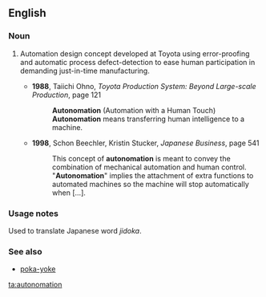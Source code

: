 ==English==

===Noun===
{{en-noun}}
# {{context|manufacturing|lang=en}} Automation design concept developed at Toyota using error-proofing and automatic process defect-detection to ease human participation in demanding just-in-time manufacturing.
#* '''1988''', Taiichi Ohno, ''Toyota Production System: Beyond Large-scale Production'', page 121
#*: '''Autonomation''' (Automation with a Human Touch)
#*: '''Autonomation''' means transferring human intelligence to a machine.
#* '''1998''', Schon Beechler, Kristin Stucker, ''Japanese Business'', page 541
#*: This concept of '''autonomation''' is meant to convey the combination of mechanical automation and human control.
#*:"'''Autonomation'''" implies the attachment of extra functions to automated machines so the machine will stop automatically when […].

===Usage notes===
Used to translate Japanese word ''jidoka''.

===See also===
* [[poka-yoke]]

[[ta:autonomation]]